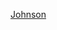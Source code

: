 {{US county navigation box
| collapse_state = {{{state|expanded}}}
| listclass      = hlist

| template_name  = 約翰遜縣 (堪薩斯州)
| county         = 約翰遜縣
| state          = 堪薩斯州
| seat           = 奧拉西

| map_image      = Map of Kansas highlighting Johnson County.svg
| map_alt        = Map of Kansas highlighting Johnson County
| map_caption    = Map of Kansas highlighting Johnson County

| title1 = [[城市]]
| body1  = 
* [[邦納斯普林斯 (堪薩斯州)|邦納斯普林斯]]‡
* [[迪索托 (堪薩斯州)|迪索托]]‡
* [[埃傑頓 (堪薩斯州)|埃傑頓]]
* [[費爾韋 (堪薩斯州)|費爾韋]]
* [[加德納 (堪薩斯州)|加德納]]
* [[萊克基維拉 (堪薩斯州)|萊克基維拉]]‡
* [[黎霧 (堪薩斯州)|黎霧]]
* [[雷內克薩]]
* [[梅里厄姆 (堪薩斯州)|梅里厄姆]]
* [[米申 (堪薩斯州)|米申]]
* [[米申希爾斯 (堪薩斯州)|米申希爾斯]]
* [[米申伍德斯 (堪薩斯州)|米申伍德斯]]
* [[奧拉西 (堪薩斯州)|奧拉西]]
* [[歐弗蘭帕克]]
* [[普雷里村 (堪薩斯州)|普雷里村]]
* [[羅蘭帕克 (堪薩斯州)|羅蘭帕克]]
* [[肖尼 (堪薩斯州)|肖尼]]
* [[斯普林希爾 (堪薩斯州)|斯普林希爾]]‡
* [[韋斯特伍德 (堪薩斯州)|韋斯特伍德]]
* [[韋斯特伍德希爾斯 (堪薩斯州)|韋斯特伍德希爾斯]]

| title2 = [[非建制地區]]
| body2  = 
* [[奧布里 (堪薩斯州)|奧布里]]
* [[博尼塔 (堪薩斯州)|博尼塔]]
* [[克萊爾 (堪薩斯州)|克萊爾]]
* [[克利爾維尤城 (堪薩斯州)|克利爾維尤城]]
* [[Ocheltree, Kansas|Ocheltree]]
* [[史迪威 (堪薩斯州)|史迪威]]
* [[懷爾德 (堪薩斯州)|懷爾德]]

| title3 = [[鎮區 (美國)|鎮區]]
| body3  = 
* [[奧布里鎮區 (約翰遜縣)|奧布里鎮區]]
* [[加德納鎮區 (約翰遜縣)|加德納鎮區]]
* [[列星頓鎮區 (約翰遜縣)|列星頓鎮區]]
* [[麥卡米什鎮區 (約翰遜縣)|麥卡米什鎮區]]
* [[奧拉西鎮區 (約翰遜縣)|奧拉西鎮區]]
* [[牛津鎮區 (堪薩斯州約翰遜縣)|牛津鎮區]]
* [[肖尼鎮區 (約翰遜縣)|肖尼鎮區]]
* [[斯普林希爾鎮區 (約翰遜縣)|斯普林希爾鎮區]]

| title4 = 註
| body4  = ‡：該聚居地也有部分隸屬於其他縣份

}}<noinclude>
{{collapsible option}}
[[Category:堪薩斯州縣份導航模板|Johnson]]
[[Category:約翰遜縣 (堪薩斯州)| ]]
</noinclude>
